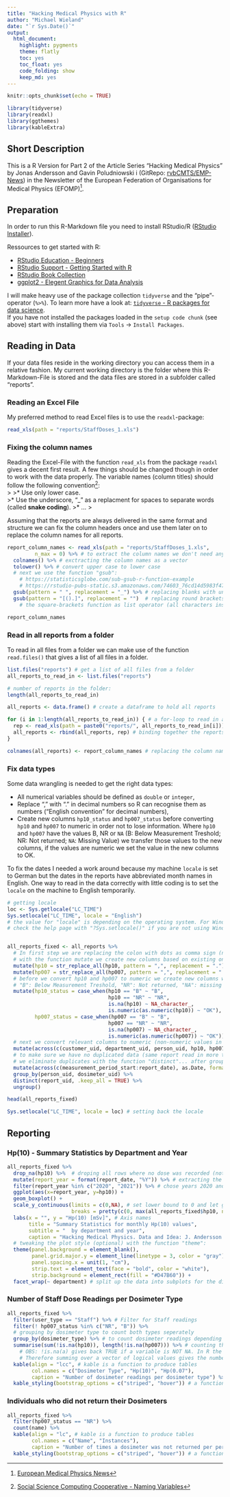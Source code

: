 ```yaml
---
title: "Hacking Medical Physics with R"
author: "Michael Wieland"
date: "`r Sys.Date()`"
output: 
  html_document: 
    highlight: pygments
    theme: flatly
    toc: yes
    toc_float: yes
    code_folding: show
    keep_md: yes
---
```


```r
knitr::opts_chunk$set(echo = TRUE)

library(tidyverse)
library(readxl)
library(ggthemes)
library(kableExtra)
```

## Short Description
This is a R Version for Part 2 of the Article Series "Hacking Medical Physics" by Jonas Andersson and Gavin Poludniowski i (GitRepo: [rvbCMTS/EMP-News](https://github.com/rvbCMTS/EMP-News.git)) in the Newsletter of the European Federation of Organisations for Medical Physics (EFOMP)^[[European Medical Physics News](https://www.efomp.org/index.php?r=fc&id=emp-news)].

## Preparation
In order to run this R-Markdown file you need to install RStudio/R ([RStudio Installer](https://www.rstudio.com/products/rstudio/download/)).  

Ressources to get started with R:  

* [RStudio Education - Beginners](https://education.rstudio.com/learn/beginner/)  
* [RStudio Support - Getting Started with R](https://support.rstudio.com/hc/en-us/articles/201141096-Getting-Started-with-R)  
* [RStudio Book Collection](https://www.rstudio.com/products/rstudio/download/)  
* [ggplot2 - Elegent Graphics for Data Analysis](https://ggplot2-book-solutions-3ed.netlify.app/index.html)  

I will make heavy use of the package collection `tidyverse` and the "pipe"-operator (` %>% `). To learn more have a look at: [`tidyverse` - R packages for data science](https://www.tidyverse.org/).  
If you have not installed the packages loaded in the `setup code chunk` (see above) start with installing them via `Tools` -> `Install Packages`.

## Reading in Data
If your data files reside in the working directory you can access them in a relative fashion. My current working directory is the folder where this R-Markdown-File is stored and the data files are stored in a subfolder called "reports".

### Reading an Excel File
My preferred method to read Excel files is to use the `readxl`-package:

```r
read_xls(path = "reports/StaffDoses_1.xls")
```

### Fixing the column names
Reading the Excel-File with the function `read_xls` from the package `readxl` gives a decent first result. A few things should be changed though in order to work with the data properly. The variable names (column titles) should follow the following convention^[[Social Science Computing Cooperative - Naming Variables](https://sscc.wisc.edu/sscc/pubs/DWE/book/4-2-naming-variables.html)]:  
>
>* Use only lower case.  
>* Use the underscore, "_" as a replacment for spaces to separate words (called __snake coding__).
>* ...
>

Assuming that the reports are always delivered in the same format and structure we can fix the column headers once and use them later on to replace the column names for all reports.

```r
report_column_names <- read_xls(path = "reports/StaffDoses_1.xls",
         n_max = 0) %>% # to extract the column names we don't need any data 
  colnames() %>% # exctracting the column names as a vector
  tolower() %>% # convert upper case to lower case
  # next we use the function "gsub":
    # https://statisticsglobe.com/sub-gsub-r-function-example
    # https://rstudio-pubs-static.s3.amazonaws.com/74603_76cd14d5983f47408fdf0b323550b846.html
  gsub(pattern = " ", replacement = "_") %>% # replacing blanks with underscores
  gsub(pattern = "[().]", replacement = "")  # replacing round brackets and dots; 
    # the square-brackets function as list operator (all characters inside the square-brackets are identified)

report_column_names
```

### Read in all reports from a folder
To read in all files from a folder we can make use of the function `read.files()` that gives a list of all files in a folder.

```r
list.files("reports") # get a list of all files from a folder
all_reports_to_read_in <- list.files("reports")

# number of reports in the folder:
length(all_reports_to_read_in)

all_reports <- data.frame() # create a dataframe to hold all reports

for (i in 1:length(all_reports_to_read_in)) { # a for-loop to read in all reports
  rep <- read_xls(path = paste0("reports/", all_reports_to_read_in[i])) # reading in the i-th report into veriable "rep"
  all_reports <- rbind(all_reports, rep) # binding together the reports rowwise
}  

colnames(all_reports) <- report_column_names # replacing the column names with the fixed names (see above)
```

### Fix data types
Some data wrangling is needed to get the right data types: 

* All numerical variables should be defined as `double` or `integer`,  
* Replace "," with "." in decimal numbers so R can recognise them as numbers ("English convention" for decimal numbers),  
* Create new columns `hp10_status` and `hp007_status` before converting `hp10` and `hp007` to numeric in order not to lose information. Where `hp10` and `hp007` have the values B, NR or `NA` (B: Below Measurement Treshold; NR: Not returned; `NA`: Missing Value) we transfer those values to the new columns, if the values are numeric we set the value in the new columns to OK.  

To fix the dates I needed a work around because my machine `locale` is set to German but the dates in the reports have abbreviated month names in English. One way to read in the data correctly with little coding is to set the `locale` on the machine to English temporarily.

```r
# getting locale
loc <- Sys.getlocale("LC_TIME")
Sys.setlocale("LC_TIME", locale = "English") 
# the value for "locale" is depending on the operating system. For Windows the value is "English".
# check the help page with "?Sys.setlocale()" if you are not using Windows.


all_reports_fixed <- all_reports %>% 
  # In first step we are replacing the colon with dots as comma sign (needed to convert to numeric later on)
  # with the function mutate we create new columns based on existing ones or modify the content of existing columns
  mutate(hp10 = str_replace_all(hp10, pattern = ",", replacement = ".")) %>% 
  mutate(hp007 = str_replace_all(hp007, pattern = ",", replacement = ".")) %>% 
  # before we convert hp10 and hp007 to numeric we create new columns with non-numeric values of hp10 and hp007 in order not to lose information
  # "B": Below Measurement Treshold, "NR": Not returned, "NA": missing value; "OK" where a numeric value exisists for the variables hp10 and hp007)
  mutate(hp10_status = case_when(hp10 == "B" ~ "B", 
                                 hp10 == "NR" ~ "NR",
                                 is.na(hp10) ~ NA_character_, 
                                 is.numeric(as.numeric(hp10)) ~ "OK"),
         hp007_status = case_when(hp007 == "B" ~ "B", 
                                 hp007 == "NR" ~ "NR",
                                 is.na(hp007) ~ NA_character_, 
                                 is.numeric(as.numeric(hp007)) ~ "OK")) %>% 
  # next we convert relevant columns to numeric (non-numeric values in hp10 and hp007 will be converted to NA automatically)
  mutate(across(c(customer_uid, department_uid, person_uid, hp10, hp007, dosimeter_uid, report_uid), as.numeric)) %>% 
  # to make sure we have no duplicated data (same report read in more than once, identified by "report_uid") 
  # we eliminate duplicates with the function "distinct"... after grouping by person_uid and dosimeter_uid
  mutate(across(c(measurement_period_start:report_date), as.Date, format = "%d-%b-%Y")) %>% 
  group_by(person_uid, dosimeter_uid) %>% 
  distinct(report_uid, .keep_all = TRUE) %>%
  ungroup()

head(all_reports_fixed)

Sys.setlocale("LC_TIME", locale = loc) # setting back the locale 
```


## Reporting

### Hp(10) - Summary Statistics by Department and Year
```r
all_reports_fixed %>% 
  drop_na(hp10) %>%  # droping all rows where no dose was recorded (not really necessary, ggplot can handle NAs)
  mutate(report_year = format(report_date, "%Y")) %>% # extracting the year from the report date
  filter(report_year %in% c("2020", "2021")) %>% # chose years 2020 and 2021
  ggplot(aes(x=report_year, y=hp10)) +
  geom_boxplot() +
  scale_y_continuous(limits = c(0,NA), # set lower bound to 0 and let ggplot automatically set upper bound
                     breaks = pretty(c(0, max(all_reports_fixed$hp10, na.rm = T)), n=10)) + # getting 10 breaks in the y-axis
  labs(x = "", y = "Hp(10) [mSv]", # Axis names
       title = "Summary Statistics for monthly Hp(10) values",
       subtitle = "  by department and year",
       caption = "Hacking Medical Physics. Data and Idea: J. Andersson and G. Poludniowski") +
  # tweaking the plot style (optional) with the function "theme":
  theme(panel.background = element_blank(),
        panel.grid.major.y = element_line(linetype = 3, color = "gray"),
        panel.spacing.x = unit(1, "cm"),
        strip.text = element_text(face = "bold", color = "white"),
        strip.background = element_rect(fill = "#D47B60")) +
  facet_wrap(~ department) # split up the data into subplots for the different departments
```

### Number of Staff Dose Readings per Dosimeter Type
```r
all_reports_fixed %>% 
  filter(user_type == "Staff") %>% # Filter for Staff readings
  filter(! hp007_status %in% c("NR", "B")) %>% 
  # grouping by dosimeter type to count both types seperately
  group_by(dosimeter_type) %>% # to count dosimeter readings depending on type
  summarise(sum(!is.na(hp10)), length(!is.na(hp007))) %>% # counting the rows with numeric values only (that are not NA)
    # OBS: !is.na(a) gives back TRUE if a variable is NOT NA. In R the logical value TRUE is aquivalent to 1. 
    # Therefore summing over a vector of logical values gives the number of "TRUE".
  kable(align = "lcc", # kable is a function to produce tables
        col.names = c("Dosimeter Type", "Hp(10)", "Hp(0.07"), 
        caption = "Number of dosimeter readings per dosimeter type") %>% 
  kable_styling(bootstrap_options = c("striped", "hover")) # a function to further tweak tablbes
```


### Individuals who did not return their Dosimeters
```r
all_reports_fixed %>% 
  filter(hp007_status == "NR") %>% 
  count(name) %>% 
  kable(align = "lc", # kable is a function to produce tables
        col.names = c("Name", "Instances"), 
        caption = "Number of times a dosimeter was not returned per person") %>% 
  kable_styling(bootstrap_options = c("striped", "hover")) # a function to further tweak tablbes
```

